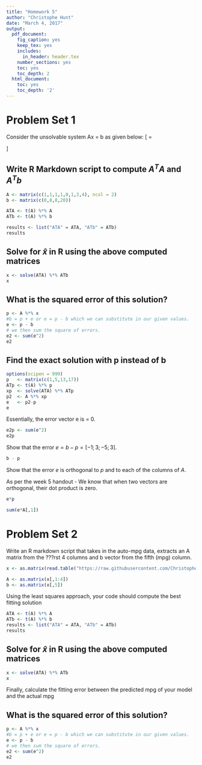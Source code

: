 ```yaml
---
title: "Homework 5"
author: "Christophe Hunt"
date: "March 4, 2017"
output:
  pdf_document:
    fig_caption: yes
    keep_tex: yes
    includes:
      in_header: header.tex
    number_sections: yes
    toc: yes
    toc_depth: 2
  html_document:
    toc: yes
    toc_depth: '2'
---
```


# Problem Set 1 

Consider the unsolvable system Ax = b as given below:
\[
\begin{bmatrix}
    1 & 0  \\
    1 & 1 \\
    1 & 3 \\
    1 & 4 \\
\end{bmatrix}
\begin{bmatrix}
x_1 \\
x_2 \\
\end{bmatrix}
=
\begin{bmatrix}
0 \\
8 \\
8 \\
20  \\
\end{bmatrix}
\]

## Write R Markdown script to compute $A^TA$ and $A^Tb$

```r
A <- matrix(c(1,1,1,1,0,1,3,4), ncol = 2)
b <- matrix(c(0,8,8,20))

ATA <- t(A) %*% A
ATb <- t(A) %*% b

results <- list("ATA" = ATA, "ATb" = ATb)
results
```



## Solve for $\hat{x}$ in R using the above computed matrices

```r
x <- solve(ATA) %*% ATb
x
```


## What is the squared error of this solution?

```r
p <- A %*% x
#b = p + e or e = p - b which we can substitute in our given values. 
e <- p - b
# we then sum the square of errors. 
e2 <- sum(e^2)
e2
```


## Find the exact solution with p instead of b

```r
options(scipen = 999)
p   <- matrix(c(1,5,13,17))
ATp <- t(A) %*% p
xp  <- solve(ATA) %*% ATp
p2  <- A %*% xp
e   <- p2-p
e
```

Essentially, the error vector e is = 0. 

```r
e2p <- sum(e^2)
e2p
```

Show that the error $e = b - p = [-1;3;-5;3]$.
```r
b - p
```

Show that the error $e$ is orthogonal to $p$ and to each of the columns of $A$. 

As per the week 5 handout - We know that when two vectors are orthogonal, their dot product is zero. 

```r
e*p
```

```r
sum(e*A[,1])
```


# Problem Set 2 

Write an R markdown script that takes in the auto-mpg data, extracts an A matrix from the ???rst 4 columns and b vector from the fifth (mpg) column.

```r
x <- as.matrix(read.table("https://raw.githubusercontent.com/ChristopheHunt/MSDA---Coursework/master/Data%20605/Assignment%205/auto-mpg.data"))

A <- as.matrix(x[,1:4])
b <- as.matrix(x[,5])
```

Using the least squares approach, your code should compute the best fitting solution

```r
ATA <- t(A) %*% A
ATb <- t(A) %*% b
results <- list("ATA" = ATA, "ATb" = ATb)
results
```

## Solve for $\hat{x}$ in R using the above computed matrices

```r
x <- solve(ATA) %*% ATb
x
```

Finally, calculate the fitting error between the predicted mpg of your model and the actual mpg

## What is the squared error of this solution?

```r
p <- A %*% x
#b = p + e or e = p - b which we can substitute in our given values. 
e <- p - b
# we then sum the square of errors. 
e2 <- sum(e^2)
e2
```
